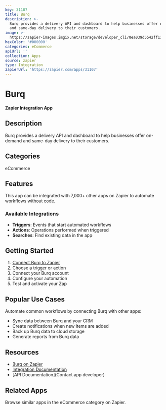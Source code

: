 ```yaml
---
key: 31107
title: Burq
description: >-
  Burq provides a delivery API and dashboard to help businesses offer on-demand
  and same-day delivery to their customers.
image: >-
  https://zapier-images.imgix.net/storage/developer_cli/0ea039d5542ff11715f72d5be5911dcf.png?auto=format%2Ccompress&ixlib=python-3.0.0&q=50
hexColor: '#000000'
categories: eCommerce
apiUrl: ''
collection: Apps
source: zapier
type: Integration
zapierUrl: 'https://zapier.com/apps/31107'
---
```

# Burq

**Zapier Integration App**

## Description

Burq provides a delivery API and dashboard to help businesses offer on-demand and same-day delivery to their customers.

## Categories

eCommerce

## Features

This app can be integrated with 7,000+ other apps on Zapier to automate workflows without code.

### Available Integrations

- **Triggers**: Events that start automated workflows
- **Actions**: Operations performed when triggered
- **Searches**: Find existing data in the app

## Getting Started

1. [Connect Burq to Zapier](https://zapier.com/apps/31107)
2. Choose a trigger or action
3. Connect your Burq account
4. Configure your automation
5. Test and activate your Zap

## Popular Use Cases

Automate common workflows by connecting Burq with other apps:

- Sync data between Burq and your CRM
- Create notifications when new items are added
- Back up Burq data to cloud storage
- Generate reports from Burq data

## Resources

- [Burq on Zapier](https://zapier.com/apps/31107)
- [Integration Documentation](https://zapier.com/apps/31107/integrations)
- [API Documentation](Contact app developer)

## Related Apps

Browse similar apps in the eCommerce category on Zapier.
